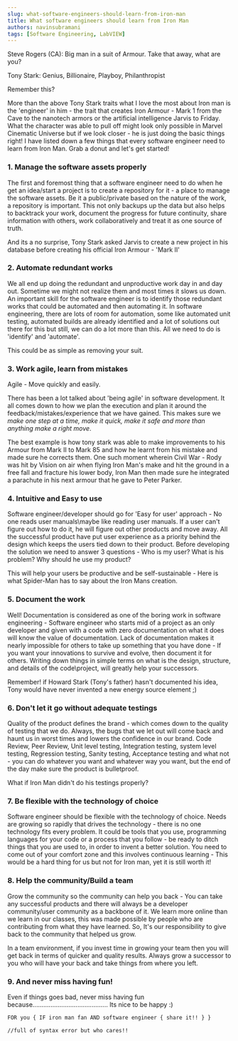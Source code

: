 ```yaml
---
slug: what-software-engineers-should-learn-from-iron-man
title: What software engineers should learn from Iron Man
authors: navinsubramani
tags: [Software Engineering, LabVIEW]
---
```


Steve Rogers (CA): Big man in a suit of Armour. Take that away, what are you?

Tony Stark: Genius, Billionaire, Playboy, Philanthropist

Remember this?

<!-- truncate -->

More than the above Tony Stark traits what I love the most about Iron man is the 'engineer' in him - the trait that creates Iron Armour - Mark 1 from the Cave to the nanotech armors or the artificial intelligence Jarvis to Friday. What the character was able to pull off might look only possible in Marvel Cinematic Universe but if we look closer - he is just doing the basic things right! I have listed down a few things that every software engineer need to learn from Iron Man. Grab a donut and let's get started!

<AssetImg path="/media/uploads/2019/05/Iron-Man-and-Donut.gif" alt="" />

### 1. Manage the software assets properly

The first and foremost thing that a software engineer need to do when he get an idea/start a project is to create a repository for it - a place to manage the software assets. Be it a public/private based on the nature of the work, a repository is important. This not only backups up the data but also helps to backtrack your work, document the progress for future continuity, share information with others, work collaboratively and treat it as one source of truth.

And its a no surprise, Tony Stark asked Jarvis to create a new project in his database before creating his official Iron Armour - 'Mark II'

<div className="responsive-video">
   <AssetVideo path="/media/uploads/2019/05/Project-server.mp4"/>
</div>

### 2. Automate redundant works

We all end up doing the redundant and unproductive work day in and day out. Sometime we might not realize them and most times it slows us down. An important skill for the software engineer is to identify those redundant works that could be automated and then automating it. In software engineering, there are lots of room for automation, some like automated unit testing, automated builds are already identified and a lot of solutions out there for this but still, we can do a lot more than this. All we need to do is 'identify' and 'automate'.

This could be as simple as removing your suit.

<AssetImg path="/media/uploads/2019/05/Iron-Man-Automation.gif" alt="Iron Man's engineering Automation" />

### 3. Work agile, learn from mistakes

Agile - Move quickly and easily.

There has been a lot talked about 'being agile' in software development. It all comes down to how we plan the execution and plan it around the feedback/mistakes/experience that we have gained. This makes sure we _make one step at a time, make it quick, make it safe and more than anything make a right move_.

The best example is how tony stark was able to make improvements to his Armour from Mark II to Mark 85 and how he learnt from his mistake and made sure he corrects them. One such moment wherein Civil War - Rody was hit by Vision on air when flying Iron Man's make and hit the ground in a free fall and fracture his lower body, Iron Man then made sure he integrated a parachute in his next armour that he gave to Peter Parker.

<div className="responsive-video">
   <AssetVideo path="/media/uploads/2019/05/Iron-Man-learnt-from-mistakes.mp4"/>
</div>

### 4. Intuitive and Easy to use

Software engineer/developer should go for 'Easy for user' approach - No one reads user manuals\maybe like reading user manuals. If a user can't figure out how to do it, he will figure out other products and move away. All the successful product have put user experience as a priority behind the design which keeps the users tied down to their product. Before developing the solution we need to answer 3 questions - Who is my user? What is his problem? Why should he use my product?

This will help your users be productive and be self-sustainable - Here is what Spider-Man has to say about the Iron Mans creation.

<div className="responsive-video">
   <AssetVideo path="/media/uploads/2019/05/Intutive-Suite.mp4"/>
</div>

### 5. Document the work

Well! Documentation is considered as one of the boring work in software engineering - Software engineer who starts mid of a project as an only developer and given with a code with zero documentation on what it does will know the value of documentation. Lack of documentation makes it nearly impossible for others to take up something that you have done - If you want your innovations to survive and evolve, then document it for others. Writing down things in simple terms on what is the design, structure, and details of the code\project, will greatly help your successors.

Remember! if Howard Stark (Tony's father) hasn't documented his idea, Tony would have never invented a new energy source element ;)

<div className="responsive-video">
   <AssetVideo path="/media/uploads/2019/05/Learn-from-the-Dad.mp4"/>
</div>

### 6. Don't let it go without adequate testings

Quality of the product defines the brand - which comes down to the quality of testing that we do. Always, the bugs that we let out will come back and haunt us in worst times and lowers the confidence in our brand. Code Review, Peer Review, Unit level testing, Integration testing, system level testing, Regression testing, Sanity testing, Acceptance testing and what not - you can do whatever you want and whatever way you want, but the end of the day make sure the product is bulletproof.

What if Iron Man didn't do his testings properly?

<div className="responsive-video">
   <AssetVideo path="/media/uploads/2019/05/If-testing-fails.mp4"/>
</div>

### 7. Be flexible with the technology of choice

Software engineer should be flexible with the technology of choice. Needs are growing so rapidly that drives the technology - there is no one technology fits every problem. It could be tools that you use, programming languages for your code or a process that you follow - be ready to ditch things that you are used to, in order to invent a better solution. You need to come out of your comfort zone and this involves continuous learning - This would be a hard thing for us but not for Iron man, yet it is still worth it!

<AssetImg path="/media/uploads/2019/05/Last-night.gif" alt="Thermo nuclear astrophysicts" />

### 8. Help the community/Build a team

Grow the community so the community can help you back - You can take any successful products and there will always be a developer community/user community as a backbone of it. We learn more online than we learn in our classes, this was made possible by people who are contributing from what they have learned. So, It's our responsibility to give back to the community that helped us grow.

In a team environment, if you invest time in growing your team then you will get back in terms of quicker and quality results. Always grow a successor to you who will have your back and take things from where you left.

<AssetImg path="/media/uploads/2019/05/You-are-a-avenger-now.gif" alt="Successor of Iron Man" />

### 9. And never miss having fun!

Even if things goes bad, never miss having fun because.......................................... Its nice to be happy :)

<AssetImg path="/media/uploads/2019/05/Tony-dance.gif" alt="Tony's dance" />

```txt
FOR you { IF iron man fan AND software engineer { share it!! } }

//full of syntax error but who cares!!

